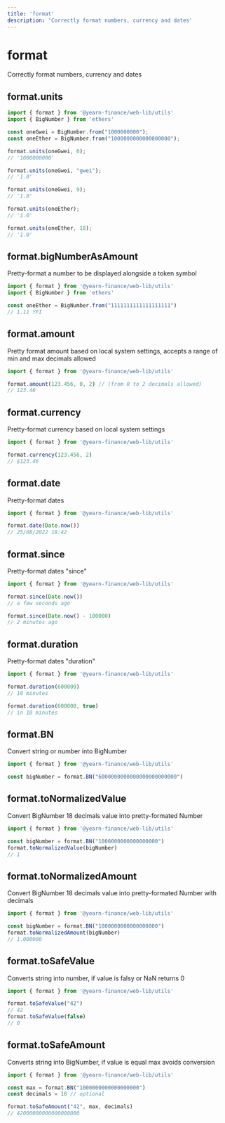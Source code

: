 ```yaml
---
title: 'format'
description: 'Correctly format numbers, currency and dates'
---
```


# format

Correctly format numbers, currency and dates

## format.units

```js
import { format } from '@yearn-finance/web-lib/utils'
import { BigNumber } from 'ethers'

const oneGwei = BigNumber.from("1000000000");
const oneEther = BigNumber.from("1000000000000000000");

format.units(oneGwei, 0);
// '1000000000'

format.units(oneGwei, "gwei");
// '1.0'

format.units(oneGwei, 9);
// '1.0'

format.units(oneEther);
// '1.0'

format.units(oneEther, 18);
// '1.0'
```

## format.bigNumberAsAmount

Pretty-format a number to be displayed alongside a token symbol

```js
import { format } from '@yearn-finance/web-lib/utils'
import { BigNumber } from 'ethers'

const oneEther = BigNumber.from("1111111111111111111")
// 1.11 YFI
```

## format.amount

Pretty format amount based on local system settings, accepts a range of min and max decimals allowed

```js
import { format } from '@yearn-finance/web-lib/utils'

format.amount(123.456, 0, 2) // (from 0 to 2 decimals allowed)
// 123.46
```

## format.currency

Pretty-format currency based on local system settings

```js
import { format } from '@yearn-finance/web-lib/utils'

format.currency(123.456, 2)
// $123.46
```

## format.date

Pretty-format dates

```js
import { format } from '@yearn-finance/web-lib/utils'

format.date(Date.now())
// 25/08/2022 18:42
```

## format.since

Pretty-format dates "since"

```js
import { format } from '@yearn-finance/web-lib/utils'

format.since(Date.now())
// a few seconds ago

format.since(Date.now() - 100000)
// 2 minutes ago
```

## format.duration

Pretty-format dates "duration"

```js
import { format } from '@yearn-finance/web-lib/utils'

format.duration(600000)
// 10 minutes

format.duration(600000, true)
// in 10 minutes
```

## format.BN

Convert string or number into BigNumber

```js
import { format } from '@yearn-finance/web-lib/utils'

const bigNumber = format.BN("6000000000000000000000000")
```

## format.toNormalizedValue

Convert BigNumber 18 decimals value into pretty-formated Number

```js
import { format } from '@yearn-finance/web-lib/utils'

const bigNumber = format.BN("1000000000000000000")
format.toNormalizedValue(bigNumber)
// 1
```

## format.toNormalizedAmount

Convert BigNumber  18 decimals value into pretty-formated Number with decimals 

```js
import { format } from '@yearn-finance/web-lib/utils'

const bigNumber = format.BN("1000000000000000000")
format.toNormalizedAmount(bigNumber)
// 1.000000
```

## format.toSafeValue

Converts string into number, if value is falsy or NaN returns 0

```js
import { format } from '@yearn-finance/web-lib/utils'

format.toSafeValue("42")
// 42
format.toSafeValue(false)
// 0
```

## format.toSafeAmount

Converts string into BigNumber, if value is equal max avoids conversion

```js
import { format } from '@yearn-finance/web-lib/utils'

const max = format.BN("1000000000000000000")
const decimals = 18 // optional

format.toSafeAmount("42", max, decimals)
// 42000000000000000000 
```